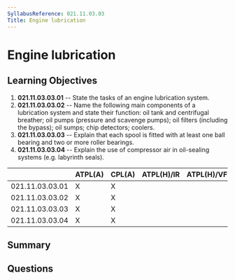 ```yaml
---
SyllabusReference: 021.11.03.03
Title: Engine lubrication
---
```


# Engine lubrication

## Learning Objectives

1. **021.11.03.03.01** -- State the tasks of an engine lubrication system.
2. **021.11.03.03.02** -- Name the following main components of a lubrication
   system and state their function: oil tank and centrifugal breather; oil pumps
   (pressure and scavenge pumps); oil filters (including the bypass); oil sumps;
   chip detectors; coolers.
3. **021.11.03.03.03** -- Explain that each spool is fitted with at least one
   ball bearing and two or more roller bearings.
4. **021.11.03.03.04** -- Explain the use of compressor air in oil-sealing
   systems (e.g. labyrinth seals).

|                 | ATPL(A) | CPL(A) | ATPL(H)/IR | ATPL(H)/VFR | CPL(H) | IR  | CBIR(A) |
| --------------- | ------- | ------ | ---------- | ----------- | ------ | --- | ------- |
| 021.11.03.03.01 | X       | X      |            |             |        |     |         |
| 021.11.03.03.02 | X       | X      |            |             |        |     |         |
| 021.11.03.03.03 | X       | X      |            |             |        |     |         |
| 021.11.03.03.04 | X       | X      |            |             |        |     |         |

## Summary

## Questions
